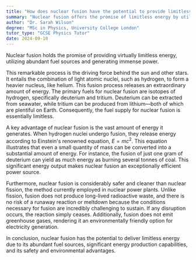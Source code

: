 ```yaml
---
title: "How does nuclear fusion have the potential to provide limitless energy?"
summary: "Nuclear fusion offers the promise of limitless energy by utilizing abundant fuel sources and generating immense power, positioning it as a potential solution for future energy needs."
author: "Dr. Sarah Wilson"
degree: "MSc in Physics, University College London"
tutor_type: "GCSE Physics Tutor"
date: 2024-09-10
---
```


Nuclear fusion holds the promise of providing virtually limitless energy, utilizing abundant fuel sources and generating immense power.

This remarkable process is the driving force behind the sun and other stars. It entails the combination of light atomic nuclei, such as hydrogen, to form a heavier nucleus, like helium. This fusion process releases an extraordinary amount of energy. The primary fuels for nuclear fusion are isotopes of hydrogen, specifically deuterium and tritium. Deuterium can be extracted from seawater, while tritium can be produced from lithium—both of which are plentiful on Earth. Consequently, the fuel supply for nuclear fusion is essentially limitless.

A key advantage of nuclear fusion is the vast amount of energy it generates. When hydrogen nuclei undergo fusion, they release energy according to Einstein's renowned equation, $E=mc^2$. This equation illustrates that even a small quantity of mass can be converted into a substantial amount of energy. For instance, the fusion of just one gram of deuterium can yield as much energy as burning several tonnes of coal. This significant energy output makes nuclear fusion an exceptionally efficient power source.

Furthermore, nuclear fusion is considerably safer and cleaner than nuclear fission, the method currently employed in nuclear power plants. Unlike fission, fusion does not produce long-lived radioactive waste, and there is no risk of a runaway reaction or meltdown because the conditions necessary for fusion are incredibly challenging to sustain. If any disruption occurs, the reaction simply ceases. Additionally, fusion does not emit greenhouse gases, rendering it an environmentally friendly option for electricity generation.

In conclusion, nuclear fusion has the potential to deliver limitless energy due to its abundant fuel sources, significant energy production capabilities, and its safety and environmental advantages.
    